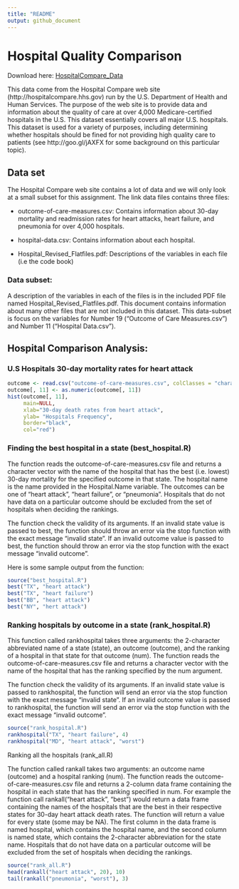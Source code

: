 ---
title: "README"
output: github_document
---

# Hospital Quality Comparison

Download here: [HospitalCompare_Data](https://d396qusza40orc.cloudfront.net/rprog%2Fdata%2FProgAssignment3-data.zip)

This data come from the Hospital Compare web site (http://hospitalcompare.hhs.gov)
run by the U.S. Department of Health and Human Services. The purpose of the web site is to provide data and information about the quality of care at over 4,000 Medicare-certified hospitals in the U.S. This dataset essentially covers all major U.S. hospitals. This dataset is used for a variety of purposes, including determining whether hospitals should be fined for not providing high quality care to patients (see http://goo.gl/jAXFX for some background on this particular topic).

## Data set

The Hospital Compare web site contains a lot of data and we will only look at a small subset for this
assignment. The link data files contains three files:

* outcome-of-care-measures.csv: Contains information about 30-day mortality and readmission rates
for heart attacks, heart failure, and pneumonia for over 4,000 hospitals.

* hospital-data.csv: Contains information about each hospital.

* Hospital_Revised_Flatfiles.pdf: Descriptions of the variables in each file (i.e the code book)

### Data subset:

A description of the variables in each of the files is in the included PDF file named Hospital_Revised_Flatfiles.pdf.
This document contains information about many other files that are not included in this dataset. This data-subset is focus on the variables for Number 19 (“Outcome of Care Measures.csv”) and Number 11 (“Hospital Data.csv”).

## Hospital Comparison Analysis:

### U.S Hospitals 30-day mortality rates for heart attack

```{r,echo=FALSE,warning=FALSE,message=FALSE}
outcome <- read.csv("outcome-of-care-measures.csv", colClasses = "character")
outcome[, 11] <- as.numeric(outcome[, 11])
hist(outcome[, 11],
     main=NULL,
     xlab="30-day death rates from heart attack",
     ylab= "Hospitals Frequency",
     border="black",
     col="red")
```

### Finding the best hospital in a state (best_hospital.R)

The function reads the outcome-of-care-measures.csv file and returns a character vector with the name of the hospital that has the best (i.e. lowest) 30-day mortality for the specified outcome in that state. The hospital name is the name provided in the Hospital.Name variable. The outcomes can be one of “heart attack”, “heart failure”, or “pneumonia”. Hospitals that do not have data on a particular outcome should be excluded from the set of hospitals when deciding the rankings.

The function check the validity of its arguments. If an invalid state value is passed to best, the function should throw an error via the stop function with the exact message “invalid state”. If an invalid outcome value is passed to best, the function should throw an error via the stop function with the exact message “invalid outcome”.

Here is some sample output from the function:

```{r,warning=FALSE,message=FALSE,error=TRUE}
source("best_hospital.R")
best("TX", "heart attack")
best("TX", "heart failure")
best("BB", "heart attack")
best("NY", "hert attack")
```

### Ranking hospitals by outcome in a state (rank_hospital.R)

This function called rankhospital takes three arguments: the 2-character abbreviated name of a state (state), an outcome (outcome), and the ranking of a hospital in that state for that outcome (num).
The function reads the outcome-of-care-measures.csv file and returns a character vector with the name
of the hospital that has the ranking specified by the num argument.

The function check the validity of its arguments. If an invalid state value is passed to rankhospital, the function will send an error via the stop function with the exact message “invalid state”. If an invalid outcome value is passed to rankhospital, the function will send an error via the stop function with the exact message “invalid outcome”.

```{r,warning=FALSE,message=FALSE}
source("rank_hospital.R")
rankhospital("TX", "heart failure", 4)
rankhospital("MD", "heart attack", "worst")
```

Ranking all the hospitals (rank_all.R)

The function called rankall takes two arguments: an outcome name (outcome) and a hospital ranking (num). The function reads the outcome-of-care-measures.csv file and returns a 2-column data frame containing the hospital in each state that has the ranking specified in num. 
For example the function call rankall("heart attack", "best") would return a data frame containing the names of the hospitals that are the best in their respective states for 30-day heart attack death rates. The function will return a value for every state (some may be NA). The first column in the data frame is named hospital, which contains the hospital name, and the second column is named state, which contains the 2-character abbreviation for the state name. Hospitals that do not have data on a particular outcome will be excluded from the set of hospitals when deciding the rankings.

```{r,warning=FALSE,message=FALSE}
source("rank_all.R")
head(rankall("heart attack", 20), 10)
tail(rankall("pneumonia", "worst"), 3)
```

